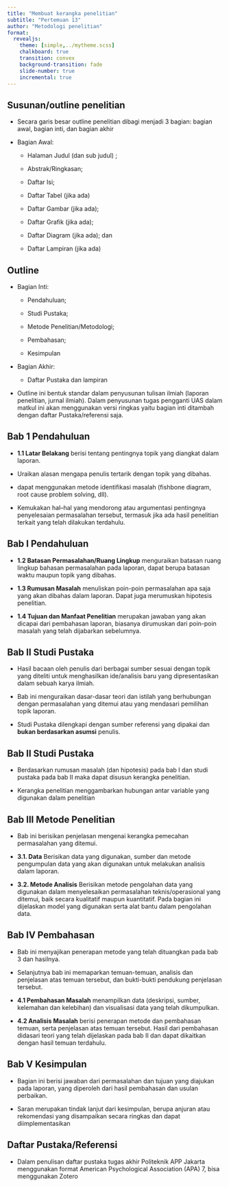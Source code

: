 ```yaml
---
title: "Membuat kerangka penelitian"
subtitle: "Pertemuan 13"
author: "Metodologi penelitian"
format: 
  revealjs:
    theme: [simple,../mytheme.scss]
    chalkboard: true
    transition: convex
    background-transition: fade
    slide-number: true
    incremental: true
---
```


## Susunan/outline penelitian {.m}

- Secara garis besar outline penelitian dibagi menjadi 3 bagian: bagian awal, bagian inti, dan bagian akhir

- Bagian Awal:

    - Halaman Judul (dan sub judul) ;
    
    - Abstrak/Ringkasan;
    
    - Daftar Isi;
    
    - Daftar Tabel (jika ada)
    
    - Daftar Gambar (jika ada);
    
    - Daftar Grafik (jika ada);
    
    - Daftar Diagram (jika ada); dan
    
    - Daftar Lampiran (jika ada)

## Outline {.m}

- Bagian Inti:
    
    - Pendahuluan;

    - Studi Pustaka;

    - Metode Penelitian/Metodologi;

    - Pembahasan;

    - Kesimpulan

- Bagian Akhir:

    - Daftar Pustaka dan lampiran

- Outline ini bentuk standar dalam penyusunan tulisan ilmiah (laporan penelitian, jurnal ilmiah). Dalam penyusunan tugas pengganti UAS dalam matkul ini akan menggunakan versi ringkas yaitu bagian inti ditambah dengan daftar Pustaka/referensi saja.

## Bab 1 Pendahuluan

- **1.1 Latar Belakang** berisi tentang pentingnya topik yang diangkat dalam laporan.

- Uraikan alasan mengapa penulis tertarik dengan topik yang dibahas.

- dapat menggunakan metode identifikasi masalah (fishbone diagram, root cause problem solving, dll). 

- Kemukakan hal–hal yang mendorong atau argumentasi pentingnya penyelesaian permasalahan tersebut, termasuk jika ada hasil penelitian terkait yang telah dilakukan terdahulu.


## Bab I Pendahuluan

- **1.2 Batasan Permasalahan/Ruang Lingkup** menguraikan batasan ruang lingkup bahasan permasalahan pada laporan, dapat berupa batasan waktu maupun topik yang dibahas. 

- **1.3 Rumusan Masalah** menuliskan poin-poin permasalahan apa saja yang akan dibahas dalam laporan. Dapat juga merumuskan hipotesis penelitian.

- **1.4 Tujuan dan Manfaat Penelitian** merupakan jawaban yang akan dicapai dari pembahasan laporan, biasanya dirumuskan dari poin-poin masalah yang telah dijabarkan sebelumnya.

## Bab II Studi Pustaka

- Hasil bacaan oleh penulis dari berbagai sumber sesuai dengan topik yang diteliti untuk menghasilkan ide/analisis baru yang dipresentasikan dalam sebuah karya ilmiah. 

- Bab ini menguraikan dasar-dasar teori dan istilah yang berhubungan dengan permasalahan yang ditemui atau yang mendasari pemilihan topik laporan.

- Studi Pustaka dilengkapi dengan sumber referensi yang dipakai dan **bukan berdasarkan asumsi** penulis. 

## Bab II Studi Pustaka

- Berdasarkan rumusan masalah (dan hipotesis) pada bab I dan studi pustaka pada bab II maka dapat disusun kerangka penelitian.

- Kerangka penelitian menggambarkan hubungan antar variable yang digunakan dalam penelitian

## Bab III Metode Penelitian {.m}

- Bab ini berisikan penjelasan mengenai kerangka pemecahan permasalahan yang ditemui. 

- **3.1. Data** Berisikan data yang digunakan, sumber dan metode pengumpulan data yang akan digunakan untuk melakukan analisis dalam laporan. 

- **3.2. Metode Analisis** Berisikan metode pengolahan data yang digunakan dalam menyelesaikan permasalahan teknis/operasional yang ditemui, baik secara kualitatif maupun kuantitatif. Pada bagian ini dijelaskan model yang digunakan serta alat bantu dalam pengolahan data.

## Bab IV Pembahasan {.m}

- Bab ini menyajikan penerapan metode yang telah dituangkan pada bab 3 dan hasilnya. 

- Selanjutnya bab ini memaparkan temuan-temuan, analisis dan penjelasan atas temuan tersebut, dan bukti-bukti pendukung penjelasan tersebut.

- **4.1 Pembahasan Masalah** menampilkan data (deskripsi, sumber, kelemahan dan kelebihan) dan visualisasi data yang telah dikumpulkan.

- **4.2 Analisis Masalah** berisi penerapan metode dan pembahasan temuan, serta penjelasan atas temuan tersebut. Hasil dari pembahasan didasari teori yang telah dijelaskan pada bab II dan dapat dikaitkan dengan hasil temuan terdahulu.

## Bab V Kesimpulan

- Bagian ini berisi jawaban dari permasalahan dan tujuan yang diajukan pada laporan, yang diperoleh dari hasil pembahasan dan usulan perbaikan. 

- Saran merupakan tindak lanjut dari kesimpulan, berupa anjuran atau rekomendasi yang disampaikan secara ringkas dan dapat diimplementasikan

## Daftar Pustaka/Referensi

- Dalam penulisan daftar pustaka tugas akhir Politeknik APP Jakarta menggunakan format American Psychological Association (APA) 7, bisa menggunakan Zotero 